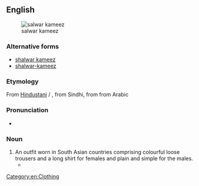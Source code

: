 ==English==
{{wikipedia|salwar kameez}}
[[Image:Pakistani salwar kameez, Zarmina Fashions.jpg|thumb|salwar kameez]]

===Alternative forms===
* [[shalwar kameez]]
* [[shalwar-kameez]]

===Etymology===
From [[Hindustani]] {{m|hi|सलवार क़मीज़}} / {{m|ur|سلوار قمیص|tr=salvār qamīs}}, from Sindhi, from {{m|fa|قمیص}} from Arabic

===Pronunciation===
* {{IPA|/ˈsʌlvɒː kəˈmiːs/|lang=en}}

===Noun===
{{en-noun|salwar kameezes}}

# An outfit worn in South Asian countries comprising colourful loose trousers and a long shirt for females and plain and simple for the males.
#* {{quote-journal
|date=April 6, 2017
|author=Samira Shackle
|title=On the frontline with Karachi’s ambulance drivers
|work=the Guardian
|url=https://www.theguardian.com/world/2017/apr/06/on-the-frontline-with-karachis-ambulance-drivers
|page=
|passage=Kazmi has a persistent cough and frequently quotes Karl Marx. Despite the heat, he wears a woolly hat and a waistcoat over his '''salwar kameez'''.}}

[[Category:en:Clothing]]